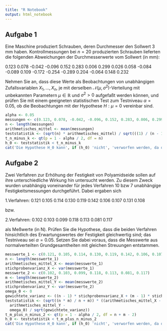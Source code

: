 ```yaml
---
title: "R Notebook"
output: html_notebook
---
```


## Aufgabe 1
Eine Maschine produziert Schrauben, deren Durchmesser den Sollwert 3 mm haben. Kontrollmessungen bei $n = 20$ produzierten Schrauben lieferten die folgenden Abweichungen der Durchmesserwerte vom Sollwert (in mm):

0.123 0.078 -0.042 -0.096 0.152 0.283 0.006 0.299 0.026 0.058 -0.084 -0.089 0.109 -0.172 -0.254 -0.289 0.204 -0.064 0.148 0.232

Nehmen Sie an, dass diese Werte als Beobachtungen von unabhängigen Zufallsvariablen $X_1, \ldots, X_n$, je mit derselben $\mathcal{N}(\mu, \sigma^2)$-Verteilung mit unbekannten Parametern $\mu\in\mathbb{R}$ und $\sigma^2 > 0$ aufgefaßt werden können, und prüfen Sie mit einem geeigneten statistischen Test zum Testniveau $\alpha = 0.05$, ob die Beobachtungen mit der Hypothese $H : \mu = 0$ vereinbar sind.
```r
alpha <- 0.05
messungen <- c(0.123, 0.078, -0.042, -0.096, 0.152, 0.283, 0.006, 0.299, 0.026, 0.058, -0.084, -0.089, 0.109, -0.172, -0.254, -0.289, 0.204, -0.064, 0.148, 0.232)
n <- length(messungen)
arithmetisches_mittel <- mean(messungen)
teststatistik <- (sqrt(n) * arithmetisches_mittel) / sqrt(((1) / (n - 1)) * sum((messungen - arithmetisches_mittel)^2))
t_n_minus_k <- qt(p = 1 - alpha / 2, df = n)
h_0 <- teststatistik < t_n_minus_k
cat('Die Hypothese H_0 kann', if (h_0) 'nicht', 'verworfen werden, da die Teststatistik T(X) =', teststatistik, if (h_0) 'kleiner' else 'groesser', 'als das 1-alpha Quantil der t-Verteilung =', t_n_minus_k, 'ist.')
```
## Aufgabe 2
Zwei Verfahren zur Erhöhung der Festigkeit von Polyamidseide sollen auf ihre unterschiedliche Wirkung hin untersucht werden. Zu diesem Zweck wurden unabhängig voneinander für jedes Verfahren 10 bzw 7 unabhängige Festigkeitsmessungen durchgeführt. Dabei ergaben sich

1.Verfahren: 0.121 0.105 0.114 0.130 0.119 0.142 0.106 0.107 0.131 0.108

bzw.

2.Verfahren: 0.102 0.103 0.099 0.118 0.113 0.081 0.117

als Meßwerte (in N). Prüfen Sie die Hypothese, dass die beiden Verfahren hinsichtlich des Erwartungswertes der Festigkeit gleichwertig sind; das Testniveau sei $\alpha = 0.05$. Setzen Sie
dabei voraus, dass die Messwerte aus normalverteilten Grundgesamtheiten mit gleichen Streuungen entstammen.
```r
messwerte_1 <- c(0.121, 0.105, 0.114, 0.130, 0.119, 0.142, 0.106, 0.107, 0.131, 0.108)
n <- length(messwerte_1)
arithmetisches_mittel_X <- mean(messwerte_1)
stichprobenvarianz_X <- var(messwerte_1)
messwerte_2 <- c(0.102, 0.103, 0.099, 0.118, 0.113, 0.081, 0.117)
m <- length(messwerte_2)
arithmetisches_mittel_Y <- mean(messwerte_2)
stichprobenvarianz_Y <- var(messwerte_2)
omega_0 <- 0
gewichtete_varianz <- ((n - 1) * stichprobenvarianz_X + (m - 1) * stichprobenvarianz_Y) / (n + m - 2)
teststatistik <- (sqrt((n * m) / n + m)) * ((arithmetisches_mittel_X -
  arithmetisches_mittel_Y -
  omega_0) / sqrt(gewichtete_varianz))
t_m_plus_n_minus_2 <- qt(p = 1 - alpha / 2, df = n + m - 2)
h_0 <- teststatistik < t_m_plus_n_minus_2
cat('Die Hypothese H_0 kann', if (h_0) 'nicht', 'verworfen werden, da die Teststatistik T(X) =', teststatistik, if (h_0) 'kleiner' else 'groesser', 'als das 1-alpha Quantil der t-Verteilung =', t_m_plus_n_minus_2, 'ist.')
```
